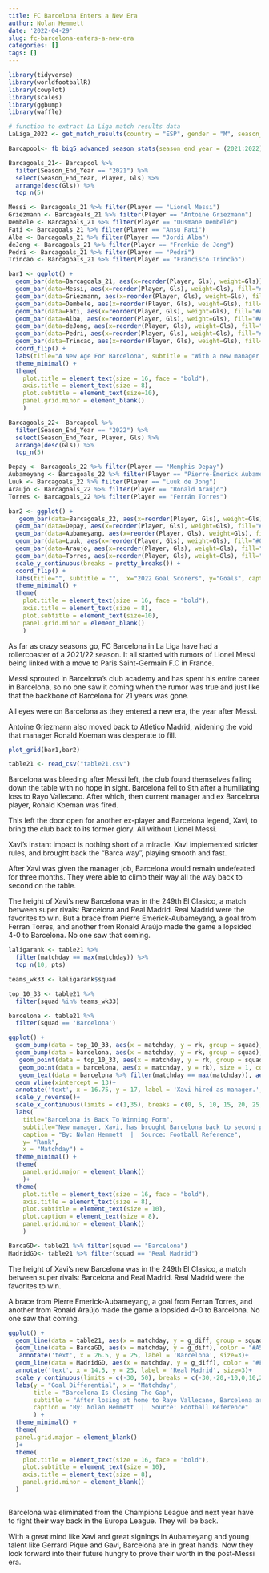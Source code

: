 ```yaml
---
title: FC Barcelona Enters a New Era
author: Nolan Hemmett
date: '2022-04-29'
slug: fc-barcelona-enters-a-new-era
categories: []
tags: []
---
```


```r
library(tidyverse)
library(worldfootballR)
library(cowplot)
library(scales)
library(ggbump)
library(waffle)
```



```r
# function to extract La Liga match results data
LaLiga_2022 <- get_match_results(country = "ESP", gender = "M", season_end_year = 2022, tier = "1st") 
```

```r
Barcapool<- fb_big5_advanced_season_stats(season_end_year = (2021:2022), stat_type = "standard", team_or_player = "player") %>% filter(Comp== "La Liga") %>% filter(Squad== "Barcelona")
```




```r

Barcagoals_21<- Barcapool %>% 
  filter(Season_End_Year == "2021") %>% 
  select(Season_End_Year, Player, Gls) %>% 
  arrange(desc(Gls)) %>% 
  top_n(5)

Messi <- Barcagoals_21 %>% filter(Player == "Lionel Messi")
Griezmann <- Barcagoals_21 %>% filter(Player == "Antoine Griezmann")
Dembele <- Barcagoals_21 %>% filter(Player == "Ousmane Dembélé")
Fati <- Barcagoals_21 %>% filter(Player == "Ansu Fati")
Alba <- Barcagoals_21 %>% filter(Player == "Jordi Alba")
deJong <- Barcagoals_21 %>% filter(Player == "Frenkie de Jong")
Pedri <- Barcagoals_21 %>% filter(Player == "Pedri")
Trincao <- Barcagoals_21 %>% filter(Player == "Francisco Trincão")

bar1 <- ggplot() + 
  geom_bar(data=Barcagoals_21, aes(x=reorder(Player, Gls), weight=Gls)) + 
  geom_bar(data=Messi, aes(x=reorder(Player, Gls), weight=Gls), fill="#A50044") +
  geom_bar(data=Griezmann, aes(x=reorder(Player, Gls), weight=Gls), fill="#A50044") +
  geom_bar(data=Dembele, aes(x=reorder(Player, Gls), weight=Gls), fill="#A50044") +
  geom_bar(data=Fati, aes(x=reorder(Player, Gls), weight=Gls), fill="#A50044") +
  geom_bar(data=Alba, aes(x=reorder(Player, Gls), weight=Gls), fill="#A50044") +
  geom_bar(data=deJong, aes(x=reorder(Player, Gls), weight=Gls), fill="#A50044") +
  geom_bar(data=Pedri, aes(x=reorder(Player, Gls), weight=Gls), fill="#A50044") +
  geom_bar(data=Trincao, aes(x=reorder(Player, Gls), weight=Gls), fill="#A50044") +
  coord_flip() + 
  labs(title="A New Age For Barcelona", subtitle = "With a new manager in Xavi, Barcelona must fill a gaping hole after Messi left in 2021.",  x="2021 Goal Scorers", y="Goals", caption = "") + 
  theme_minimal() +
  theme(
    plot.title = element_text(size = 16, face = "bold"),
    axis.title = element_text(size = 8), 
    plot.subtitle = element_text(size=10), 
    panel.grid.minor = element_blank()
    )
```

```r
Barcagoals_22<- Barcapool %>% 
  filter(Season_End_Year == "2022") %>% 
  select(Season_End_Year, Player, Gls) %>% 
  arrange(desc(Gls)) %>% 
  top_n(5)

Depay <- Barcagoals_22 %>% filter(Player == "Memphis Depay")
Aubameyang <- Barcagoals_22 %>% filter(Player == "Pierre-Emerick Aubameyang")
Luuk <- Barcagoals_22 %>% filter(Player == "Luuk de Jong")
Araujo <- Barcagoals_22 %>% filter(Player == "Ronald Araújo")
Torres <- Barcagoals_22 %>% filter(Player == "Ferrán Torres")

bar2 <- ggplot() + 
   geom_bar(data=Barcagoals_22, aes(x=reorder(Player, Gls), weight=Gls)) + 
  geom_bar(data=Depay, aes(x=reorder(Player, Gls), weight=Gls), fill="#004D98") +
  geom_bar(data=Aubameyang, aes(x=reorder(Player, Gls), weight=Gls), fill="#004D98") +
  geom_bar(data=Luuk, aes(x=reorder(Player, Gls), weight=Gls), fill="#004D98") +
  geom_bar(data=Araujo, aes(x=reorder(Player, Gls), weight=Gls), fill="#004D98") +
  geom_bar(data=Torres, aes(x=reorder(Player, Gls), weight=Gls), fill="#004D98") +
  scale_y_continuous(breaks = pretty_breaks()) + 
  coord_flip() + 
  labs(title="", subtitle = "",  x="2022 Goal Scorers", y="Goals", caption = "By: Nolan Hemmett | Source: Football Reference") + 
  theme_minimal() +
  theme(
    plot.title = element_text(size = 16, face = "bold"),
    axis.title = element_text(size = 8), 
    plot.subtitle = element_text(size=10), 
    panel.grid.minor = element_blank()
    )
```

As far as crazy seasons go, FC Barcelona in La Liga have had a rollercoaster of a 2021/22 season. It all started with rumors of Lionel Messi being linked with a move to Paris Saint-Germain F.C in France. 

Messi sprouted in Barcelona’s club academy and has spent his entire career in Barcelona, so no one saw it coming when the rumor was true and just like that the backbone of Barcelona for 21 years was gone. 

All eyes were on Barcelona as they entered a new era, the year after Messi.

Antoine Griezmann also moved back to Atlético Madrid, widening the void that manager Ronald Koeman was desperate to fill. 


```r
plot_grid(bar1,bar2)
```


```r
table21 <- read_csv("table21.csv")
```

Barcelona was bleeding after Messi left, the club found themselves falling down the table with no hope in sight. Barcelona fell to 9th after a humiliating loss to Rayo Vallecano. After which, then current manager and ex Barcelona player, Ronald Koeman was fired. 

This left the door open for another ex-player and Barcelona legend, Xavi, to bring the club back to its former glory. All without Lionel Messi. 

Xavi’s instant impact is nothing short of a miracle. Xavi implemented stricter rules, and brought back the “Barca way”, playing smooth and fast. 

After Xavi was given the manager job, Barcelona would remain undefeated for three months. They were able to climb their way all the way back to second on the table. 

The height of Xavi’s new Barcelona was in the 249th El Clasico, a match between super rivals: Barcelona and Real Madrid. Real Madrid were the favorites to win. But a brace from Pierre Emerick-Aubameyang, a goal from Ferran Torres, and another from Ronald Araújo made the game a lopsided 4-0 to Barcelona. No one saw that coming.


```r
laligarank <- table21 %>% 
  filter(matchday == max(matchday)) %>%
  top_n(10, pts)

teams_wk33 <- laligarank$squad

top_10_33 <- table21 %>% 
  filter(squad %in% teams_wk33)

barcelona <- table21 %>% 
  filter(squad == 'Barcelona')

ggplot() +
  geom_bump(data = top_10_33, aes(x = matchday, y = rk, group = squad), colour = 'grey') +
  geom_bump(data = barcelona, aes(x = matchday, y = rk, group = squad), colour = '#A50044') +
   geom_point(data = top_10_33, aes(x = matchday, y = rk, group = squad), size = 1, colour = 'grey') +
   geom_point(data = barcelona, aes(x = matchday, y = rk), size = 1, colour = '#A50044') +
   geom_text(data = barcelona %>% filter(matchday == max(matchday)), aes(x = matchday - .2, y=rk, label = squad), size = 3, hjust = -.2) +
  geom_vline(xintercept = 13)+
  annotate('text', x = 16.75, y = 17, label = 'Xavi hired as manager.', size=3)+
  scale_y_reverse()+
  scale_x_continuous(limits = c(1,35), breaks = c(0, 5, 10, 15, 20, 25, 30)) +
  labs(
    title="Barcelona is Back To Winning Form", 
    subtitle="New manager, Xavi, has brought Barcelona back to second place after disasterous start to season.", 
    caption = "By: Nolan Hemmett  |  Source: Football Reference",
    y= "Rank",
    x = "Matchday") +
  theme_minimal() +
  theme(
    panel.grid.major = element_blank()
    )+
  theme(
    plot.title = element_text(size = 16, face = "bold"),
    axis.title = element_text(size = 8), 
    plot.subtitle = element_text(size = 10),
    plot.caption = element_text(size = 8),
    panel.grid.minor = element_blank()
    )
```



```r
BarcaGD<- table21 %>% filter(squad == "Barcelona")
MadridGD<- table21 %>% filter(squad == "Real Madrid")
```


The height of Xavi’s new Barcelona was in the 249th El Clasico, a match between super rivals: Barcelona and Real Madrid. Real Madrid were the favorites to win. 

A brace from Pierre Emerick-Aubameyang, a goal from Ferran Torres, and another from Ronald Araújo made the game a lopsided 4-0 to Barcelona. No one saw that coming.

```r

ggplot() +
  geom_line(data = table21, aes(x = matchday, y = g_diff, group = squad), color = "grey") +
  geom_line(data = BarcaGD, aes(x = matchday, y = g_diff), color = "#A50044") +
   annotate('text', x = 26.5, y = 25, label = 'Barcelona', size=3)+
  geom_line(data = MadridGD, aes(x = matchday, y = g_diff), color = "#FEBE10") + 
  annotate('text', x = 14.5, y = 25, label = 'Real Madrid', size=3)+
  scale_y_continuous(limits = c(-30, 50), breaks = c(-30,-20,-10,0,10,20,30,40))+
  labs(y = "Goal Differential", x = "Matchday",
       title = "Barcelona Is Closing The Gap",
       subtitle = "After losing at home to Rayo Vallecano, Barcelona are currently 15 points behind their rival on top of the table,\nReal Madrid. The progress is clear but it won't be enough to finish on top. ",
       caption = "By: Nolan Hemmett  |  Source: Football Reference"
       ) +
  theme_minimal() + 
  theme(
  panel.grid.major = element_blank()
  )+
  theme(
    plot.title = element_text(size = 16, face = "bold"),
    plot.subtitle = element_text(size = 10),
    axis.title = element_text(size = 8),
    panel.grid.minor = element_blank()
  )
  
```
Barcelona was eliminated from the Champions League and next year have to fight their way back in the Europa League. They will be back.

With a great mind like Xavi and great signings in Aubameyang and young talent like Gerrard Pique and Gavi, Barcelona are in great hands. Now they look forward into their future hungry to prove their worth in the post-Messi era. 